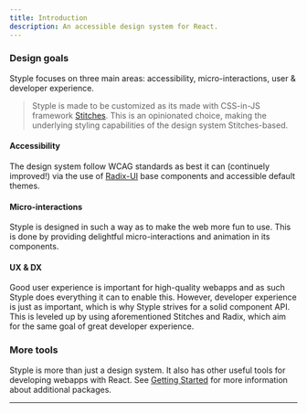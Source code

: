 ```yaml
---
title: Introduction
description: An accessible design system for React.
---
```


### Design goals

Styple focuses on three main areas: accessibility, micro-interactions, user & developer experience.

> Styple is made to be customized as its made with CSS-in-JS framework [Stitches](https://stitches.dev/). This is an opinionated choice, making the underlying styling capabilities of the design system Stitches-based.

#### Accessibility

The design system follow WCAG standards as best it can (continuely improved!) via the use of [Radix-UI](https://www.radix-ui.com/) base components and accessible default themes.

#### Micro-interactions

Styple is designed in such a way as to make the web more fun to use. This is done by providing delightful micro-interactions and animation in its components. 

#### UX & DX

Good user experience is important for high-quality webapps and as such Styple does everything it can to enable this. However, developer experience is just as important, which is why Styple strives for a solid component API. This is leveled up by using aforementioned Stitches and  Radix, which aim for the same goal of great developer experience.

### More tools

Styple is more than just a design system. It also has other useful tools for developing webapps with React. See [Getting Started](/docs/overview/getting-started) for more information about additional packages.

---

